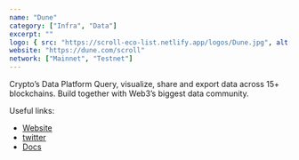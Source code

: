 ```yaml
---
name: "Dune"
category: ["Infra", "Data"]
excerpt: ""
logo: { src: "https://scroll-eco-list.netlify.app/logos/Dune.jpg", alt: "Dune Logo" }
website: "https://dune.com/scroll"
network: ["Mainnet", "Testnet"]
---
```

Crypto’s Data Platform Query, visualize, share and export data across 15+ blockchains. Build together with Web3’s biggest data community.

Useful links:
- [Website](https://dune.com/scroll)
- [twitter](https://twitter.com/DuneAnalytics)
- [Docs](https://docs.dune.com/home)